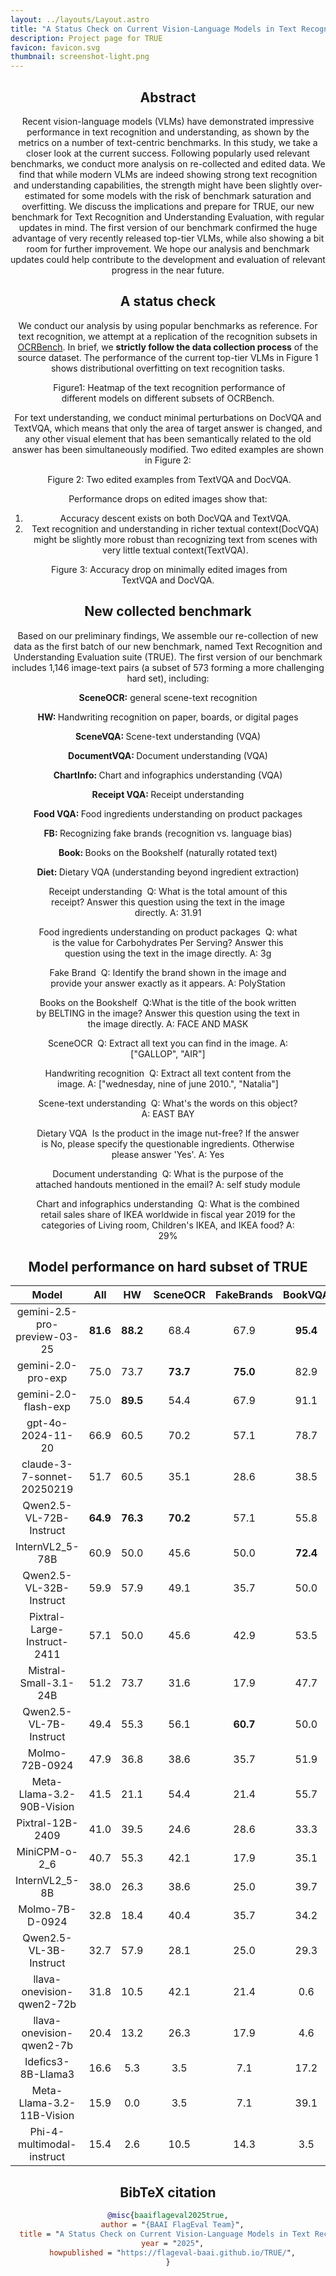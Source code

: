 ```yaml
---
layout: ../layouts/Layout.astro
title: "A Status Check on Current Vision-Language Models in Text Recognition and Understanding"
description: Project page for TRUE
favicon: favicon.svg
thumbnail: screenshot-light.png
---
```








<Header
  title={frontmatter.title}
  authors={[
    {
      name: "BAAI FlagEval Team",
      url: "",
      notes: [""],
    },
  ]}
  links={[
    {
      name: "Paper",
      url: "",
      icon: "ri:file-pdf-2-line",
    },
    {
      name: "Code",
      url: "https://github.com/flageval-baai/FlagEvalMM",
      icon: "ri:github-line",
    },
    {
      name: "arXiv",
      url: "",
      icon: "academicons:arxiv",
    },
    {
      name: "Dataset",
      url: "https://huggingface.co/datasets/BAAI/TRUE",
      icon: "simple-icons:huggingface",
      iconColor: "#FFD21E",
    }
  ]}
  />


<HighlightedSection>

## Abstract

Recent vision-language models (VLMs) have demonstrated impressive performance in text recognition and understanding, as shown by the metrics on a number of text-centric benchmarks. In this study, we take a closer look at the current success. Following popularly used relevant benchmarks, we conduct more analysis on re-collected and edited data. We find that while modern VLMs are indeed showing strong text recognition and understanding capabilities, the strength might have been slightly over-estimated for some models with the risk of benchmark saturation and overfitting. We discuss the implications and prepare for TRUE, our new benchmark for Text Recognition and Understanding Evaluation, with regular updates in mind. The first version of our benchmark confirmed the huge advantage of very recently released top-tier VLMs, while also showing a bit room for further improvement. We hope our analysis and benchmark updates could help contribute to the development and evaluation of relevant progress in the near future.
</HighlightedSection>

## A status check

We conduct our analysis by using popular benchmarks as reference.
For text recognition, we attempt at a replication of the recognition subsets in <a href="https://arxiv.org/abs/2305.07895">OCRBench</a>. In brief, we <strong>strictly follow the data collection process</strong> of the source dataset. The performance of the current top-tier VLMs in Figure 1 shows distributional overfitting on text recognition tasks.

<Figure>
  <Image slot="figure" source={textheatmap} altText="Heatmap of the text recognition between OCRBench and TRUE." />
  <span slot="caption">Figure1: Heatmap of the text recognition performance of different models on different subsets of OCRBench.</span>
</Figure>


For text understanding, we conduct minimal perturbations on DocVQA and TextVQA, which means that only the area of target answer is changed, and any other visual element that has been semantically related to the old answer has been simultaneously modified. Two edited examples are shown in Figure 2:

<Figure>
  <Image slot="figure" source={editedExamples} altText="Edited examples from TextVQA and DocVQA." />
  <span slot="caption">Figure 2: Two edited examples from TextVQA and DocVQA. </span>
</Figure>

Performance drops on edited images show that: 
1. Accuracy descent exists on both DocVQA and TextVQA.
2. Text recognition and understanding in richer textual context(DocVQA) might be slightly more robust than recognizing text from scenes with very little textual context(TextVQA).

<Figure>
  <Image slot="figure" source={diffDoc} altText="Diagram of the performance difference before and after editing." />
  <span slot="caption">Figure 3: Accuracy drop on minimally edited images from TextVQA and DocVQA.</span>
</Figure>


## New collected benchmark

Based on our preliminary findings, We assemble our re-collection of new data as the first batch of our new benchmark, named Text Recognition and Understanding Evaluation suite (TRUE).
The first version of our benchmark includes 1,146 image-text pairs (a subset of 573 forming a more challenging hard set), including:
<p><strong>SceneOCR:</strong> general scene-text recognition</p>
<p><strong>HW: </strong> Handwriting recognition on paper, boards, or digital pages</p>
<p><strong>SceneVQA: </strong> Scene-text understanding (VQA)</p>
<p><strong>DocumentVQA: </strong> Document understanding (VQA)</p>
<p><strong>ChartInfo: </strong> Chart and infographics understanding (VQA)</p>
<p><strong>Receipt VQA: </strong> Receipt understanding</p>
<p><strong>Food VQA: </strong> Food ingredients understanding on product packages</p>
<p><strong>FB: </strong> Recognizing fake brands (recognition vs. language bias)</p>
<p><strong>Book: </strong> Books on the Bookshelf (naturally rotated text)</p>
<p><strong>Diet: </strong> Dietary VQA (understanding beyond ingredient extraction)</p>

<TwoColumns>
  <Figure slot="left">
      <span slot="title">Receipt understanding</span>
      <Image slot="figure" source={receipt} altText="receipt" />
      <span slot="caption">Q: What is the total amount of this receipt? Answer this question using the text in the image directly. A: 31.91</span>
  </Figure>
  <Figure slot="right">
    <span slot="title">Food ingredients understanding on product packages</span>
    <Image slot="figure" source={food} altText="food" />
    <span slot="caption">Q: what is the value for Carbohydrates Per Serving? Answer this question using the text in the image directly. A: 3g</span>
  </Figure>
</TwoColumns>

<TwoColumns>
  <Figure slot="left">
      <span slot="title">Fake Brand</span>
      <Image slot="figure" source={fb} altText="fb" />
      <span slot="caption">Q: Identify the brand shown in the image and provide your answer exactly as it appears. A: PolyStation</span>
  </Figure>
    <Figure slot="right">
    <span slot="title">Books on the Bookshelf</span>
    <Image slot="figure" source={book} altText="book" />
    <span slot="caption">Q:What is the title of the book written by BELTING in the image? Answer this question using the text in the image directly. A: FACE AND MASK</span>
  </Figure>
</TwoColumns>

<TwoColumns>
  <Figure slot="left">
      <span slot="title">SceneOCR</span>
      <Image slot="figure" source={gen} altText="gen" />
      <span slot="caption">Q: Extract all text you can find in the image. A: ["GALLOP", "AIR"]</span>
  </Figure>
  <Figure slot="right">
    <span slot="title">Handwriting recognition</span>
    <Image slot="figure" source={hw} altText="hw" />
    <span slot="caption">Q: Extract all text content from the image. A: ["wednesday, nine of june 2010.", "Natalia"]</span>
  </Figure>
</TwoColumns>

<TwoColumns>
  <Figure slot="left">
      <span slot="title">Scene-text understanding</span>
      <Image slot="figure" source={scene} altText="scene" />
      <span slot="caption">Q: What's the words on this object? A: EAST BAY</span>
  </Figure>
    <Figure slot="right">
      <span slot="title">Dietary VQA</span>
      <Image slot="figure" source={diet} altText="diet" />
      <span slot="caption">Is the product in the image nut-free? If the answer is No, please specify the questionable ingredients. Otherwise please answer 'Yes'. A: Yes</span>
  </Figure>
</TwoColumns>

<TwoColumns>
  <Figure slot="left">
    <span slot="title">Document understanding</span>
    <Image slot="figure" source={doc} altText="doc" />
    <span slot="caption">Q: What is the purpose of the attached handouts mentioned in the email? A: self study module</span>
  </Figure>
  <Figure slot="right">
    <span slot="title">Chart and infographics understanding</span>
    <Image slot="figure" source={chart} altText="chart" />
    <span slot="caption">Q: What is the combined retail sales share of IKEA worldwide in fiscal year 2019 for the categories of Living room, Children's IKEA, and IKEA food? A: 29%</span>
  </Figure>
</TwoColumns>


## Model performance on hard subset of TRUE
|            Model         | All | HW | SceneOCR | FakeBrands | BookVQA | DietVQA | Chart&Info | SceneVQA |
| :----------------------: | :---: | :---: | :---: | :---: | :---: | :---: | :---: | :---: |
| gemini-2.5-pro-preview-03-25 | **81.6** | **88.2** | 68.4 | 67.9 | **95.4** | 68.8 | **83.6** | **80.3** |
| gemini-2.0-pro-exp | 75.0 | 73.7 | **73.7** | **75.0** | 82.9 | **70.5** | 72.6 | 69.0 |
| gemini-2.0-flash-exp | 75.0 | **89.5** | 54.4 | 67.9 | 91.1 | 65.2 | 72.6 | 69.0 |
| gpt-4o-2024-11-20 | 66.9 | 60.5 | 70.2 | 57.1 | 78.7 | 60.7 | 54.8 | 64.8 |
| claude-3-7-sonnet-20250219 | 51.7 | 60.5 | 35.1 | 28.6 | 38.5 | 61.6 | 75.3 | 62.0 |
| Qwen2.5-VL-72B-Instruct | **64.9** | **76.3** | **70.2** | 57.1 | 55.8 | 68.8 | 72.6 | 66.2 |
| InternVL2\_5-78B | 60.9 | 50.0 | 45.6 | 50.0 | **72.4** | 63.4 | 57.5 | 54.9 |
| Qwen2.5-VL-32B-Instruct | 59.9 | 57.9 | 49.1 | 35.7 | 50.0 | 65.2 | **80.8** | **73.2** |
| Pixtral-Large-Instruct-2411 | 57.1 | 50.0 | 45.6 | 42.9 | 53.5 | **73.2** | 72.6 | 43.7 |
| Mistral-Small-3.1-24B | 51.2 | 73.7 | 31.6 | 17.9 | 47.7 | 54.5 | 72.6 | 49.3 |
| Qwen2.5-VL-7B-Instruct | 49.4 | 55.3 | 56.1 | **60.7** | 50.0 | 30.4 | 56.2 | 57.8 |
| Molmo-72B-0924 | 47.9 | 36.8 | 38.6 | 35.7 | 51.9 | 52.7 | 46.6 | 50.7 |
| Meta-Llama-3.2-90B-Vision | 41.5 | 21.1 | 54.4 | 21.4 | 55.7 | 28.6 | 49.3 | 31.0 |
| Pixtral-12B-2409 | 41.0 | 39.5 | 24.6 | 28.6 | 33.3 | 56.2 | 67.1 | 28.2 |
| MiniCPM-o-2\_6 | 40.7 | 55.3 | 42.1 | 17.9 | 35.1 | 36.6 | 58.9 | 42.2 |
| InternVL2\_5-8B | 38.0 | 26.3 | 38.6 | 25.0 | 39.7 | 36.6 | 46.6 | 38.0 |
| Molmo-7B-D-0924 | 32.8 | 18.4 | 40.4 | 35.7 | 34.2 | 23.2 | 39.7 | 38.0 |
| Qwen2.5-VL-3B-Instruct | 32.7 | 57.9 | 28.1 | 25.0 | 29.3 | 28.6 | 37.0 | 36.6 |
| llava-onevision-qwen2-72b | 31.8 | 10.5 | 42.1 | 21.4 | 0.6 | 62.5 | 50.7 | 47.9 |
| llava-onevision-qwen2-7b | 20.4 | 13.2 | 26.3 | 17.9 | 4.6 | 36.6 | 26.0 | 28.2 |
| Idefics3-8B-Llama3 | 16.6 | 5.3 | 3.5 | 7.1 | 17.2 | 22.3 | 21.9 | 21.1 |
| Meta-Llama-3.2-11B-Vision | 15.9 | 0.0 | 3.5 | 7.1 | 39.1 | 2.7 | 15.1 | 2.8 |
| Phi-4-multimodal-instruct | 15.4 | 2.6 | 10.5 | 14.3 | 3.5 | 20.5 | 35.6 | 26.8 |


## BibTeX citation

```bibtex
@misc{baaiflageval2025true,
  author = "{BAAI FlagEval Team}",
  title = "A Status Check on Current Vision-Language Models in Text Recognition and Understanding",
  year = "2025",
  howpublished = "https://flageval-baai.github.io/TRUE/",
}
```